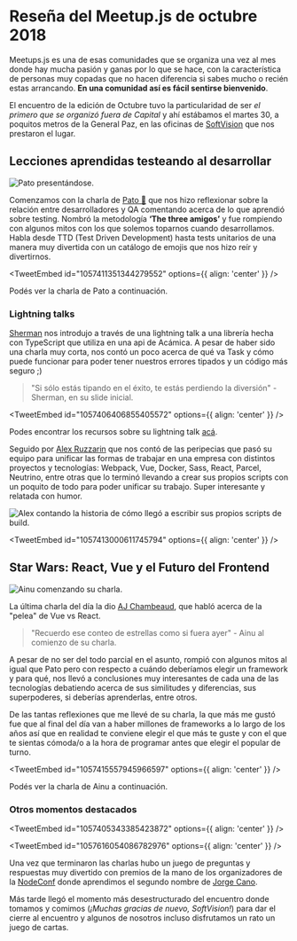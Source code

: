 

# Reseña del Meetup.js de octubre 2018

Meetups.js es una de esas comunidades que se organiza una vez al mes donde hay mucha pasión y ganas por lo que se hace, con la característica de personas muy copadas que no hacen diferencia si sabes mucho o recién estas arrancando. **En una comunidad así es fácil sentirse bienvenido**.

El encuentro de la edición de Octubre tuvo la particularidad de ser _el primero que se organizó fuera de Capital_ y ahí estábamos el martes 30, a poquitos metros de la General Paz, en las oficinas de [SoftVision](https://www.softvision.com/) que nos prestaron el lugar.

## Lecciones aprendidas testeando al desarrollar

<Img src="/static/Blog/resena-meetup-octubre-2018/pato.jpg" alt="Pato presentándose." />

Comenzamos con la charla de [Pato 🦆](https://twitter.com/patao_) que nos hizo reflexionar sobre la relación entre desarrolladores y QA comentando acerca de lo que aprendió sobre testing. Nombró la metodología **‘The three amigos’** y fue rompiendo con algunos mitos con los que solemos toparnos cuando desarrollamos. Habla desde TTD (Test Driven Development) hasta tests unitarios de una manera muy divertida con un catálogo de emojis que nos hizo reír y divertirnos.

<TweetEmbed id="1057411351344279552" options={{ align: 'center' }} />

Podés ver la charla de Pato a continuación.

<YouTube videoId="kYAq6JUX5Cc" containerClassName="video-wrapper" />

### Lightning talks

[Sherman](https://twitter.com/sherman3ero) nos introdujo a través de una lightning talk a una librería hecha con TypeScript que utiliza en una api de Acámica. A pesar de haber sido una charla muy corta, nos contó un poco acerca de qué va Task y cómo puede funcionar para poder tener nuestros errores tipados y un código más seguro ;)

> "Si sólo estás tipando en el éxito, te estás perdiendo la diversión" - Sherman, en su slide inicial.

<TweetEmbed id="1057406406855405572" options={{ align: 'center' }} />

Podes encontrar los recursos sobre su lightning talk [acá](https://twitter.com/sherman3ero/status/1057407496955019266).

Seguido por [Alex Ruzzarin](https://twitter.com/alexruzzarin) que nos contó de las peripecias que pasó su equipo para unificar las formas de trabajar en una empresa con distintos proyectos y tecnologías: Webpack, Vue, Docker, Sass, React, Parcel, Neutrino, entre otras que lo terminó llevando a crear sus propios scripts con un poquito de todo para poder unificar su trabajo. Super interesante y relatada con humor.

<Img
  src="/static/Blog/resena-meetup-octubre-2018/alex.jpg"
  alt="Alex contando la historia de cómo llegó a escribir sus propios scripts de build."
/>

<TweetEmbed id="1057413000611745794" options={{ align: 'center' }} />

## Star Wars: React, Vue y el Futuro del Frontend

<Img src="/static/Blog/resena-meetup-octubre-2018/ainu.jpg" alt="Ainu comenzando su charla." />

La última charla del día la dio [AJ Chambeaud](https://twitter.com/ajchambeaud), que habló acerca de la "pelea" de Vue vs React.

> "Recuerdo ese conteo de estrellas como si fuera ayer" - Ainu al comienzo de su charla.

A pesar de no ser del todo parcial en el asunto, rompió con algunos mitos al igual que Pato pero con respecto a cuándo deberíamos elegir un framework y para qué, nos llevó a conclusiones muy interesantes de cada una de las tecnologías debatiendo acerca de sus similitudes y diferencias, sus superpoderes, si deberías aprenderlas, entre otros.

De las tantas reflexiones que me llevé de su charla, la que más me gustó fue que al final del día van a haber millones de frameworks a lo largo de los años así que en realidad te conviene elegir el que más te guste y con el que te sientas cómoda/o a la hora de programar antes que elegir el popular de turno.

<TweetEmbed id="1057415557945966597" options={{ align: 'center' }} />

Podés ver la charla de Ainu a continuación.

<YouTube videoId="OgxDdlTpuEg" containerClassName="video-wrapper" />

### Otros momentos destacados

<TweetEmbed id="1057405343385423872" options={{ align: 'center' }} />

<TweetEmbed id="1057616054086782976" options={{ align: 'center' }} />

Una vez que terminaron las charlas hubo un juego de preguntas y respuestas muy divertido con premios de la mano de los organizadores de la [NodeConf](https://2018.nodeconf.com.ar/) donde aprendimos el segundo nombre de [Jorge Cano](https://twitter.com/jorgeucano).

Más tarde llegó el momento más desestructurado del encuentro donde tomamos y comimos (_¡Muchas gracias de nuevo, SoftVision!_) para dar el cierre al encuentro y algunos de nosotros incluso disfrutamos un rato un juego de cartas.

<script async src="https://platform.twitter.com/widgets.js" charSet="utf-8" />
